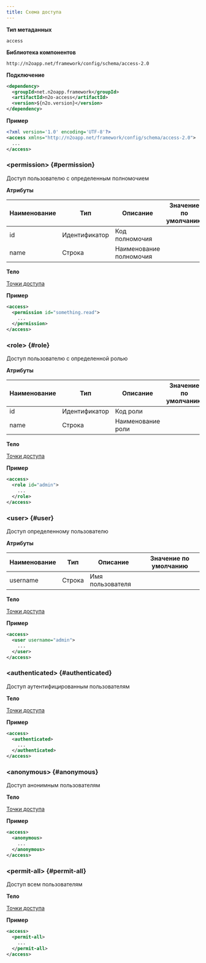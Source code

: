 ```yaml
---
title: Схема доступа
---
```


**Тип метаданных**

`access`

**Библиотека компонентов**

```
http://n2oapp.net/framework/config/schema/access-2.0
```

**Подключение**

```xml
<dependency>
  <groupId>net.n2oapp.framework</groupId>
  <artifactId>n2o-access</artifactId>
  <version>${n2o.version}</version>
</dependency>
```

**Пример**

```xml
<?xml version='1.0' encoding='UTF-8'?>
<access xmlns="http://n2oapp.net/framework/config/schema/access-2.0">
  ...
</access>
```

### &lt;permission&gt; {#permission}

Доступ пользователю с определенным полномочием

**Атрибуты**

|Наименование|Тип          |Описание               |Значение по умолчанию|
|------------|-------------|-----------------------|---------------------|
|id          |Идентификатор|Код полномочия         |                     |
|name        |Строка       |Наименование полномочия|                     |

**Тело**

[Точки доступа](#Access_points)

**Пример**

```xml
<access>
  <permission id="something.read">
    ...
  </permission>
</access>
```

### &lt;role&gt; {#role}

Доступ пользователю с определенной ролью

**Атрибуты**

|Наименование|Тип          |Описание               |Значение по умолчанию|
|------------|-------------|-----------------------|---------------------|
|id          |Идентификатор|Код роли               |                     |
|name        |Строка       |Наименование роли      |                     |

**Тело**

[Точки доступа](#Access_points)

**Пример**

```xml
<access>
  <role id="admin">
    ...
  </role>
</access>
```

### &lt;user&gt; {#user}

Доступ определенному пользователю

**Атрибуты**

|Наименование|Тип          |Описание               |Значение по умолчанию|
|------------|-------------|-----------------------|---------------------|
|username    |Строка       |Имя пользователя       |                     |

**Тело**

[Точки доступа](#Access_points)

**Пример**

```xml
<access>
  <user username="admin">
    ...
  </user>
</access>
```

### &lt;authenticated&gt; {#authenticated}

Доступ аутентифицированным пользователям

**Тело**

[Точки доступа](#Access_points)

**Пример**

```xml
<access>
  <authenticated>
    ...
  </authenticated>
</access>
```

### &lt;anonymous&gt; {#anonymous}

Доступ анонимным пользователям

**Тело**

[Точки доступа](#Access_points)

**Пример**

```xml
<access>
  <anonymous>
    ...
  </anonymous>
</access>
```

### &lt;permit-all&gt; {#permit-all}

Доступ всем пользователям

**Тело**

[Точки доступа](#Access_points)

**Пример**

```xml
<access>
  <permit-all>
    ...
  </permit-all>
</access>
```
